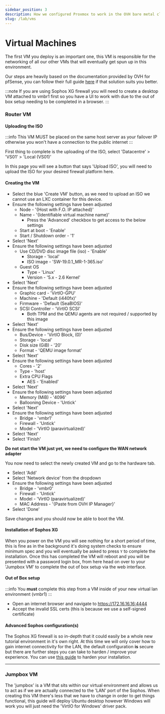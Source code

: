 ```yaml
---
sidebar_position: 3
description: How we configured Proxmox to work in the OVH bare metal cloud environment.
slug: /lab/vms
---
```


# Virtual Machines

The first VM you deploy is an important one, this VM is responsible for the networking of all our other VMs that will eventually get spun up in this environment.

Our steps are heavily based on the documentation provided by OVH for pfSense, you can follow their full guide <a href="https://docs.ovh.com/gb/en/dedicated/pfSense-bridging/#objective">here</a> if that solution suits you better.

:::note
If you are using Sophos XG firewall you will need to create a desktop VM attached to vmbr1 first so you have a UI to work with due to the out of box setup needing to be completed in a browser.
:::

### Router VM

#### Uploading the ISO

:::info
This VM MUST be placed on the same host server as your failover IP otherwise you won't have a connection to the public internet
:::

First thing to complete is the uploading of the ISO, select 'Datacentre' > 'VS01' > 'Local (VS01)'

In this page you will see a button that says 'Upload ISO', you will need to upload the ISO for your desired firewall platform here.

#### Creating the VM 

- Select the blue 'Create VM' button, as we need to upload an ISO we cannot use an LXC container for this device.
- Ensure the following settings have been adjusted
  - Node - '{Host with F.O. IP attached}'
  - Name - '{Identifiable virtual machine name}'
    - Press the 'Advanced' checkbox to get access to the below settings
  - Start at boot - 'Enable'
  - Start / Shutdown order - '1'
- Select 'Next'
- Ensure the following settings have been adjusted
  - Use CD/DVD disc image file (iso) - 'Enable'
    - Storage - 'local'
    - ISO image - 'SW-19.0.1_MR-1-365.iso'
  - Guest OS
    - Type - 'Linux'
    - Version - '5.x - 2.6 Kernel'
- Select 'Next'
- Ensure the following settings have been adjusted
  - Graphic card - 'VirtIO-GPU'
  - Machine - 'Default (i440fx)'
  - Firmware - 'Default (SeaBIOS)'
  - SCSI Controller - 'VirtIO SCSI'
    - Both TPM and the QEMU agents are not required / supported by this image 
- Select 'Next'
- Ensure the following settings have been adjusted
  - Bus/Device - 'VirtIO Block, (0)'
  - Storage - 'local'
  - Disk size (GiB) - '20'
  - Format - 'QEMU image format'
- Select 'Next'
- Ensure the following settings have been adjusted
  - Cores - '2'
  - Type - 'host'
  - Extra CPU Flags 
    - AES - 'Enabled'
- Select 'Next'
- Ensure the following settings have been adjusted
  - Memory (MiB) - '4096'
  - Ballooning Device - 'Untick'
- Select 'Next'
- Ensure the following settings have been adjusted
  - Bridge - 'vmbr1'
  - Firewall - 'Untick'
  - Model - 'VirtIO (paravirtualized)'
- Select 'Next'
- Select 'Finish'

<strong>Do not start the VM just yet, we need to configure the WAN network adapter</strong>

You now need to select the newly created VM and go to the hardware tab.

- Select 'Add'
- Select 'Network device' from the dropdown
- Ensure the following settings have been adjusted
  - Bridge - 'vmbr0'
  - Firewall - 'Untick'
  - Model - 'VirtIO (paravirtualized)'
  - MAC Address - '{Paste from OVH IP Manager}' 
- Select 'Done'

Save changes and you should now be able to boot the VM.

#### Installation of Sophos XG 

When you power on the VM you will see nothing for a short period of time, this is fine as in the background it's doing system checks to ensure minimum spec and you will eventually be asked to press `Y` to complete the installation. Once this has completed the VM will reboot and you will be presented with a password login box, from here head on over to your 'Jumpbox VM' to complete the out of box setup via the web interface. 

#### Out of Box setup 

:::info 
You <strong>must</strong> complete this step from a VM inside of your new virtual lan environment (vmbr1)
:::

- Open an internet browser and navigate to https://172.16.16.16:4444
- Accept the invalid SSL certs (this is because we use a self-signed certificate)

#### Advanced Sophos configuration(s)

The Sophos XG firewall is so in-depth that it could easily be a whole new tutorial environment in it's own right. At this time we will only cover how to gain internet connectivity for the LAN, the default configuration <strong>is</strong> secure but there are further steps you can take to harden / improve your experience. You can use <a href="https://community.sophos.com/b/security-blog/posts/hardening-the-sophos-firewall">this guide</a> to harden your installation.


---

### Jumpbox VM 

The 'jumpbox' is a VM that sits within our virtual environment and allows us to act as if we are actually connected to the 'LAN' port of the Sophos. When creating this VM there's less that we have to change in order to get things functional, this guide will deploy Ubuntu desktop however Windows will work you will just need the 'VirtIO for Windows' driver pack.

